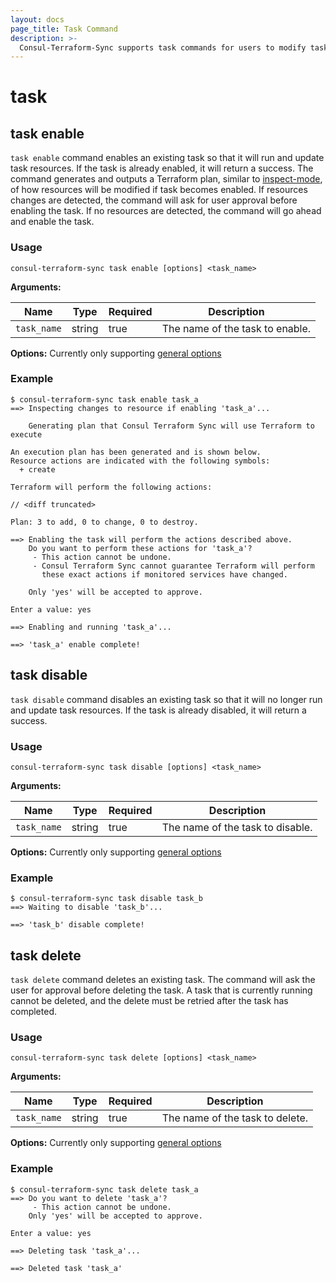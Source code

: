 ```yaml
---
layout: docs
page_title: Task Command
description: >-
  Consul-Terraform-Sync supports task commands for users to modify tasks while the daemon is running
---
```

# task

## task enable

`task enable` command enables an existing task so that it will run and update task resources. If the task is already enabled, it will return a success. The command generates and outputs a Terraform plan, similar to [inspect-mode](/docs/nia/cli#inspect-mode), of how resources will be modified if task becomes enabled. If resources changes are detected, the command will ask for user approval before enabling the task. If no resources are detected, the command will go ahead and enable the task.

### Usage
`consul-terraform-sync task enable [options] <task_name>`

**Arguments:**

| Name | Type	 | Required | Description  |
| -----| ----- | -------- | ------------ |
|`task_name` | string | true | The name of the task to enable.

**Options:** Currently only supporting [general options](/docs/nia/cli#general-options)


### Example

```shell-session
$ consul-terraform-sync task enable task_a
==> Inspecting changes to resource if enabling 'task_a'...

    Generating plan that Consul Terraform Sync will use Terraform to execute

An execution plan has been generated and is shown below.
Resource actions are indicated with the following symbols:
  + create

Terraform will perform the following actions:

// <diff truncated>

Plan: 3 to add, 0 to change, 0 to destroy.

==> Enabling the task will perform the actions described above.
    Do you want to perform these actions for 'task_a'?
     - This action cannot be undone.
     - Consul Terraform Sync cannot guarantee Terraform will perform
       these exact actions if monitored services have changed.

    Only 'yes' will be accepted to approve.

Enter a value: yes

==> Enabling and running 'task_a'...

==> 'task_a' enable complete!
```

## task disable

`task disable` command disables an existing task so that it will no longer run and update task resources. If the task is already disabled, it will return a success.

### Usage
`consul-terraform-sync task disable [options] <task_name>`

**Arguments:**

| Name | Type	 | Required | Description  |
| -----| ----- | -------- | ------------ |
|`task_name` | string | true | The name of the task to disable.

**Options:** Currently only supporting [general options](/docs/nia/cli#general-options)


### Example

```shell-session
$ consul-terraform-sync task disable task_b
==> Waiting to disable 'task_b'...

==> 'task_b' disable complete!
```

## task delete

`task delete` command deletes an existing task. The command will ask the user for approval before deleting the task. A task that is currently running cannot be deleted, and the delete must be retried after the task has completed.

### Usage
`consul-terraform-sync task delete [options] <task_name>`

**Arguments:**

| Name | Type	 | Required | Description  |
| -----| ----- | -------- | ------------ |
|`task_name` | string | true | The name of the task to delete.

**Options:** Currently only supporting [general options](/docs/nia/cli/cli-overview#general-options)


### Example

```shell-session
$ consul-terraform-sync task delete task_a
==> Do you want to delete 'task_a'?
     - This action cannot be undone.
    Only 'yes' will be accepted to approve.

Enter a value: yes

==> Deleting task 'task_a'...

==> Deleted task 'task_a'
```
